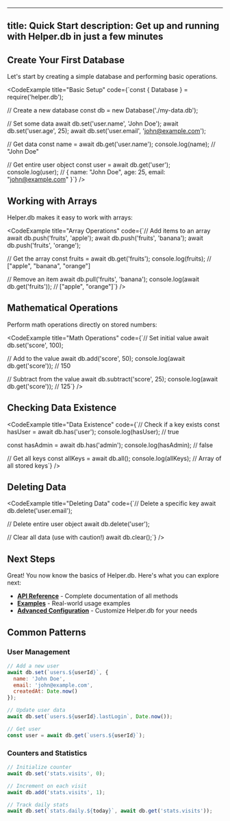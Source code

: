 
---
title: Quick Start
description: Get up and running with Helper.db in just a few minutes
---


## Create Your First Database

Let's start by creating a simple database and performing basic operations.

<CodeExample 
  title="Basic Setup"
  code={`const { Database } = require('helper.db');

// Create a new database
const db = new Database('./my-data.db');

// Set some data
await db.set('user.name', 'John Doe');
await db.set('user.age', 25);
await db.set('user.email', 'john@example.com');

// Get data
const name = await db.get('user.name');
console.log(name); // "John Doe"

// Get entire user object
const user = await db.get('user');
console.log(user); // { name: "John Doe", age: 25, email: "john@example.com" }`}
/>

## Working with Arrays

Helper.db makes it easy to work with arrays:

<CodeExample
  title="Array Operations"
  code={`// Add items to an array
await db.push('fruits', 'apple');
await db.push('fruits', 'banana');
await db.push('fruits', 'orange');

// Get the array
const fruits = await db.get('fruits');
console.log(fruits); // ["apple", "banana", "orange"]

// Remove an item
await db.pull('fruits', 'banana');
console.log(await db.get('fruits')); // ["apple", "orange"]`}
/>

## Mathematical Operations

Perform math operations directly on stored numbers:

<CodeExample
  title="Math Operations"
  code={`// Set initial value
await db.set('score', 100);

// Add to the value
await db.add('score', 50);
console.log(await db.get('score')); // 150

// Subtract from the value
await db.subtract('score', 25);
console.log(await db.get('score')); // 125`}
/>

## Checking Data Existence

<CodeExample
  title="Data Existence"
  code={`// Check if a key exists
const hasUser = await db.has('user');
console.log(hasUser); // true

const hasAdmin = await db.has('admin');
console.log(hasAdmin); // false

// Get all keys
const allKeys = await db.all();
console.log(allKeys); // Array of all stored keys`}
/>

## Deleting Data

<CodeExample
  title="Deleting Data"
  code={`// Delete a specific key
await db.delete('user.email');

// Delete entire user object
await db.delete('user');

// Clear all data (use with caution!)
await db.clear();`}
/>

## Next Steps

Great! You now know the basics of Helper.db. Here's what you can explore next:

- **[API Reference](/reference/database/)** - Complete documentation of all methods
- **[Examples](/examples/discord-bot/)** - Real-world usage examples
- **[Advanced Configuration](/advanced/configuration/)** - Customize Helper.db for your needs

## Common Patterns

### User Management
```javascript
// Add a new user
await db.set(`users.${userId}`, {
  name: 'John Doe',
  email: 'john@example.com',
  createdAt: Date.now()
});

// Update user data
await db.set(`users.${userId}.lastLogin`, Date.now());

// Get user
const user = await db.get(`users.${userId}`);
```

### Counters and Statistics
```javascript
// Initialize counter
await db.set('stats.visits', 0);

// Increment on each visit
await db.add('stats.visits', 1);

// Track daily stats
await db.set(`stats.daily.${today}`, await db.get('stats.visits'));
```
